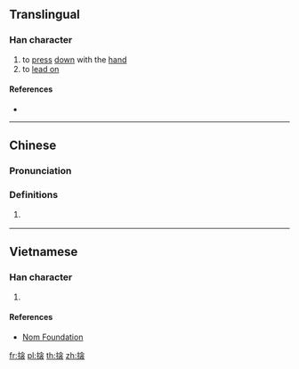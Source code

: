 ==Translingual==

===Han character===
{{Han char|rn=64|rad=手|as=10|sn=13|four=|canj=QOIV|ids=⿰扌衾}}

# to [[press]] [[down]] with the [[hand]]
# to [[lead on]]

====References====
* {{Han ref|kx=0445.370|dkj=12448|dj=0796.170|hdz=31934.040|uh=6407|ud=25607}}

----

==Chinese==
{{zh-forms}}

===Pronunciation===
{{zh-pron
|m=qìn
|c=kam2
|mc=y
|oc=y
|cat=c:v
}}

===Definitions===
{{zh-hanzi}}

# {{lb|zh|Cantonese}} {{zh-alt-form|冚|tr=-}}

----

==Vietnamese==

===Han character===
{{vi-hantu|rs=手10|khấm}}

# {{defn|lang=vi|sort=手10}}

====References====
* [http://nomfoundation.org/common/nom_details.php?codepoint=6407 Nom Foundation]

[[fr:搇]]
[[pl:搇]]
[[th:搇]]
[[zh:搇]]